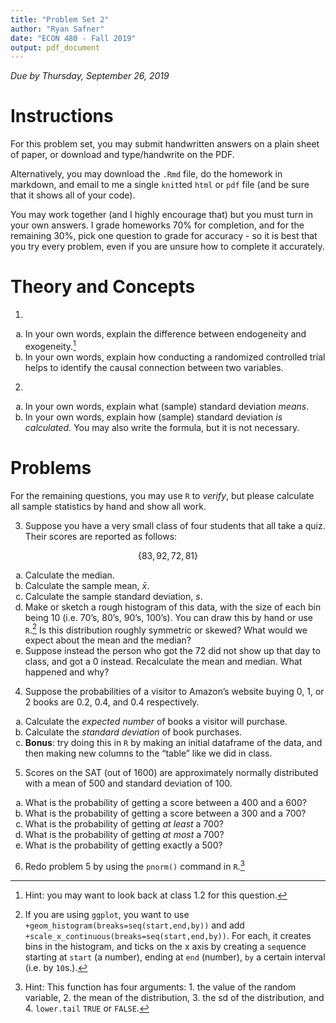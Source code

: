 ```yaml
---
title: "Problem Set 2"
author: "Ryan Safner"
date: "ECON 480 - Fall 2019"
output: pdf_document
---
```


*Due by Thursday, September 26, 2019*

# Instructions

For this problem set, you may submit handwritten answers on a plain sheet of paper, or download and type/handwrite on the PDF.

Alternatively, you may download the `.Rmd` file, do the homework in markdown, and email to me a single `knit`ted `html` or `pdf` file (and be sure that it shows all of your code). 

You may work together (and I highly encourage that) but you must turn in your own answers. I grade homeworks 70% for completion, and for the remaining 30%, pick one question to grade for accuracy - so it is best that you try every problem, even if you are unsure how to complete it accurately.

# Theory and Concepts

1.

a. In your own words, explain the difference between endogeneity and exogeneity.^[Hint: you may want to look back at class 1.2 for this question.]
b. In your own words, explain how conducting a randomized controlled trial helps to identify the causal connection between two variables.

\clearpage

2. 

a. In your own words, explain what (sample) standard deviation *means*.
b. In your own words, explain how (sample) standard deviation *is calculated.* You may also write the formula, but it is not necessary. 

\clearpage

# Problems

For the remaining questions, you may use `R` to *verify*, but please calculate all sample statistics by hand and show all work.

3. Suppose you have a very small class of four students that all take a quiz. Their scores are reported as follows:

$$\{83, 92, 72, 81\}$$

a. Calculate the median.
b. Calculate the sample mean, $\bar{x}$.
c. Calculate the sample standard deviation, $s$.
d. Make or sketch a rough histogram of this data, with the size of each bin being 10 (i.e. 70's, 80's, 90's, 100's). You can draw this by hand or use `R`.^[If you are using `ggplot`, you want to use `+geom_histogram(breaks=seq(start,end,by))` and add `+scale_x_continuous(breaks=seq(start,end,by))`. For each, it creates bins in the histogram, and ticks on the x axis by creating a `seq`uence starting at `start` (a number), ending at `end` (number), `by` a certain interval (i.e. by `10`s.).] Is this distribution roughly symmetric or skewed? What would we expect about the mean and the median?
e. Suppose instead the person who got the 72 did not show up that day to class, and got a 0 instead. Recalculate the mean and median. What happened and why?

\clearpage

4. Suppose the probabilities of a visitor to Amazon’s website buying 0, 1, or 2 books are 0.2, 0.4, and 0.4 respectively.

a. Calculate the *expected number* of books a visitor will purchase.
b. Calculate the *standard deviation* of book purchases.
c. **Bonus**: try doing this in `R` by making an initial dataframe of the data, and then making new columns to the "table" like we did in class.

\clearpage

5. Scores on the SAT (out of 1600) are approximately normally distributed with a mean of 500 and standard deviation of 100.

a. What is the probability of getting a score between a 400 and a 600?
b. What is the probability of getting a score between a 300 and a 700?
c. What is the probability of getting *at least* a 700?
d. What is the probability of getting *at most* a 700?
e. What is the probability of getting exactly a 500?

\clearpage

6. Redo problem 5 by using the `pnorm()` command in `R`.^[Hint: This function has four arguments: 1. the value of the random variable, 2. the mean of the distribution, 3. the sd of the distribution, and 4. `lower.tail` `TRUE` or `FALSE`.]